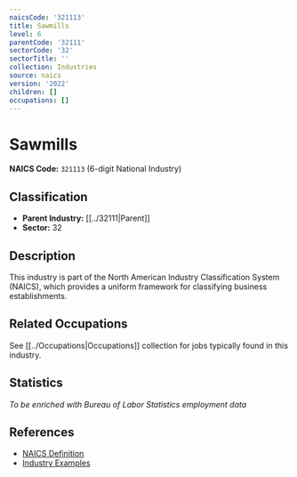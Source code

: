 ```yaml
---
naicsCode: '321113'
title: Sawmills
level: 6
parentCode: '32111'
sectorCode: '32'
sectorTitle: ''
collection: Industries
source: naics
version: '2022'
children: []
occupations: []
---
```

# Sawmills

**NAICS Code:** `321113` (6-digit National Industry)

## Classification

- **Parent Industry:** [[../32111|Parent]]
- **Sector:** 32

## Description

This industry is part of the North American Industry Classification System (NAICS), which provides a uniform framework for classifying business establishments.

## Related Occupations

See [[../Occupations|Occupations]] collection for jobs typically found in this industry.

## Statistics

*To be enriched with Bureau of Labor Statistics employment data*

## References

- [NAICS Definition](https://www.census.gov/naics/)
- [Industry Examples](https://www.census.gov/naics/2022NAICS/)
